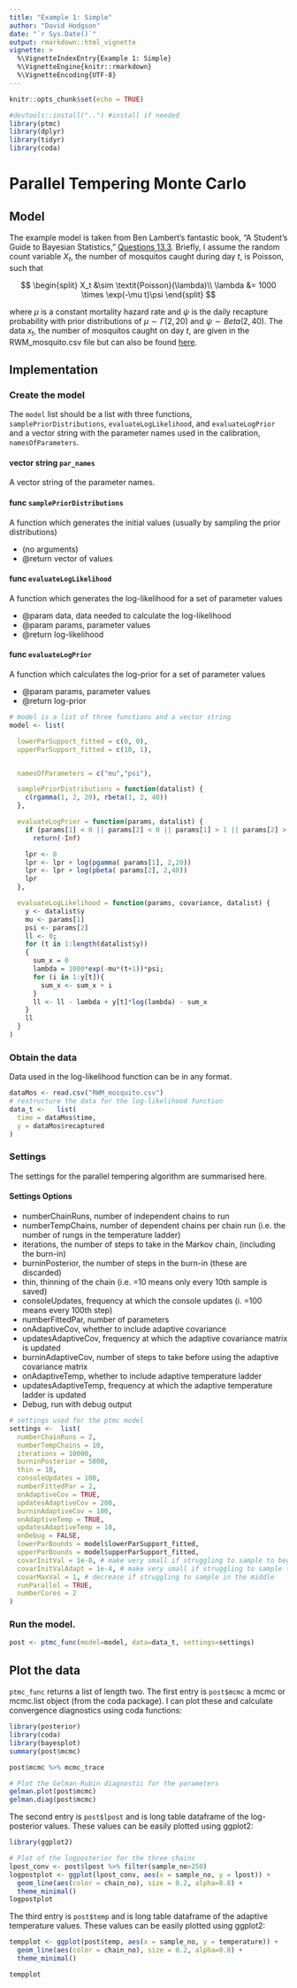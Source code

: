 ```yaml
---
title: "Example 1: Simple"
author: "David Hodgson"
date: "`r Sys.Date()`"
output: rmarkdown::html_vignette
vignette: >
  %\VignetteIndexEntry{Example 1: Simple}
  %\VignetteEngine{knitr::rmarkdown}
  %\VignetteEncoding{UTF-8}
---
```


```r

knitr::opts_chunk$set(echo = TRUE)

```

```r
#devtools::install("..") #install if needed
library(ptmc)
library(dplyr)
library(tidyr) 
library(coda)

```

# Parallel Tempering Monte Carlo

## Model 

The example model is taken from Ben Lambert's fantastic book, "A Student's Guide to Bayesian Statistics," [Questions 13.3](https://benlambertdotcom.files.wordpress.com/2018/08/bayesianbook_problemsanswers_final.pdf#page=124). Briefly, I assume the random count variable $X_t$, the number of mosquitos caught during day $t$, is Poisson, such that

$$
\begin{split}
X_t &\sim \textit{Poisson}(\lambda)\\ 
\lambda &= 1000 \times \exp(-\mu t)\psi
\end{split}
$$

where $\mu$ is a constant mortality hazard rate and $\psi$ is the daily recapture probability with prior distributions of $\mu \sim \Gamma(2,20)$ and $\psi \sim \textit{Beta}(2, 40)$. The data $x_t$, the number of mosquitos caught on day $t$, are given in the RWM_mosquito.csv file but can also be found [here](https://benlambertdotcom.files.wordpress.com/2018/08/all_data.zip). 


## Implementation  

### Create the model
The `model` list should be a list with three functions, `samplePriorDistributions`, `evaluateLogLikelihood`, and `evaluateLogPrior` and a vector string with the parameter names used in the calibration, `namesOfParameters`.

#### vector string `par_names` 
A vector string of the parameter names.

#### func `samplePriorDistributions` 
A function which generates the initial values (usually by sampling the prior distributions)

* (no arguments)
* @return vector of values 

#### func `evaluateLogLikelihood` 
A function which generates the log-likelihood for a set of parameter values

* @param data, data needed to calculate the log-likelihood
* @param params, parameter values
* @return log-likelihood 

#### func `evaluateLogPrior`
A function which calculates the log-prior for a set of parameter values

* @param params, parameter values
* @return log-prior 


```r
# model is a list of three functions and a vector string
model <- list(

  lowerParSupport_fitted = c(0, 0),
  upperParSupport_fitted = c(10, 1),


  namesOfParameters = c("mu","psi"),

  samplePriorDistributions = function(datalist) {
    c(rgamma(1, 2, 20), rbeta(1, 2, 40))
  },

  evaluateLogPrior = function(params, datalist) {
    if (params[1] < 0 || params[2] < 0 || params[1] > 1 || params[2] > 1)
      return(-Inf)

    lpr <- 0
    lpr <- lpr + log(pgamma( params[1], 2,20))
    lpr <- lpr + log(pbeta( params[2], 2,40))
    lpr
  },

  evaluateLogLikelihood = function(params, covariance, datalist) {
    y <- datalist$y
    mu <- params[1]
    psi <- params[2]
    ll <- 0;
    for (t in 1:length(datalist$y))
    {
      sum_x = 0
      lambda = 1000*exp(-mu*(t+1))*psi;
      for (i in 1:y[t]){
        sum_x <- sum_x + i
      }
      ll <- ll - lambda + y[t]*log(lambda) - sum_x
    }
    ll
  }
)

```


### Obtain the data
Data used in the log-likelihood function can be in any format. 

```r

dataMos <- read.csv("RWM_mosquito.csv") 
# restructure the data for the log-likelihood function
data_t <-   list(
  time = dataMos$time,
  y = dataMos$recaptured
)
```

### Settings
The settings for the parallel tempering algorithm are summarised here.

#### Settings Options

* numberChainRuns, number of independent chains to run
* numberTempChains, number of dependent chains per chain run (i.e. the number of rungs in the temperature ladder)
* iterations, the number of steps to take in the Markov chain, (including the burn-in)
* burninPosterior, the number of steps in the burn-in (these are discarded)
* thin, thinning of the chain (i.e. =10 means only every 10th sample is saved)
* consoleUpdates, frequency at which the console updates (i. =100 means every 100th step)
* numberFittedPar, number of parameters
* onAdaptiveCov, whether to include adaptive covariance
* updatesAdaptiveCov, frequency at which the adaptive covariance matrix is updated
* burninAdaptiveCov, number of steps to take before using the adaptive covariance matrix 
* onAdaptiveTemp, whether to include adaptive temperature ladder
* updatesAdaptiveTemp, frequency at which the adaptive temperature ladder is updated
* Debug, run with debug output 

```r

# settings used for the ptmc model 
settings <-  list(
  numberChainRuns = 2,
  numberTempChains = 10,
  iterations = 10000,
  burninPosterior = 5000,
  thin = 10,
  consoleUpdates = 100,
  numberFittedPar = 2,
  onAdaptiveCov = TRUE,
  updatesAdaptiveCov = 200,
  burninAdaptiveCov = 100,
  onAdaptiveTemp = TRUE,
  updatesAdaptiveTemp = 10,
  onDebug = FALSE,
  lowerParBounds = model$lowerParSupport_fitted,
  upperParBounds = model$upperParSupport_fitted,
  covarInitVal = 1e-8, # make very small if struggling to sample to beginning
  covarInitValAdapt = 1e-4, # make very small if struggling to sample to beginning
  covarMaxVal = 1, # decrease if struggling to sample in the middle
  runParallel = TRUE,
  numberCores = 2
)
```

### Run the model.

```r
 
post <- ptmc_func(model=model, data=data_t, settings=settings)

```

## Plot the data 
`ptmc_func` returns a list of length two. The first entry is `post$mcmc` a mcmc or mcmc.list object (from the coda package). I can plot these and calculate convergence diagnostics using coda functions:

```r

library(posterior)
library(coda)
library(bayesplot)
summary(post$mcmc)

post$mcmc %>% mcmc_trace

# Plot the Gelman-Rubin diagnostic for the parameters
gelman.plot(post$mcmc)
gelman.diag(post$mcmc)

```

The second entry is `post$lpost` and is long table dataframe of the log-posterior values. These values can be easily plotted using ggplot2:
```r

library(ggplot2)

# Plot of the logposterior for the three chains
lpost_conv <- post$lpost %>% filter(sample_no>250)
logpostplot <- ggplot(lpost_conv, aes(x = sample_no, y = lpost)) + 
  geom_line(aes(color = chain_no), size = 0.2, alpha=0.8) +
  theme_minimal()
logpostplot

```

The third entry is `post$temp` and is long table dataframe of the adaptive temperature values. These values can be easily plotted using ggplot2:
```r


tempplot <- ggplot(post$temp, aes(x = sample_no, y = temperature)) + 
  geom_line(aes(color = chain_no), size = 0.2, alpha=0.8) +
  theme_minimal()

tempplot

```